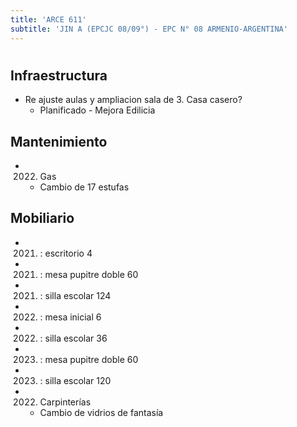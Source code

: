 ```yaml
---
title: 'ARCE 611'
subtitle: 'JIN A (EPCJC 08/09°) - EPC N° 08 ARMENIO-ARGENTINA'
---
```


#
## Infraestructura

* Re ajuste aulas y ampliacion sala de 3. Casa casero? 
    + Planificado - Mejora Edilicia 


## Mantenimiento

*  (2022) Gas 
    + Cambio de 17 estufas


## Mobiliario

*  (2021) : escritorio 4 

*  (2021) : mesa pupitre doble 60 

*  (2021) : silla escolar 124 

*  (2022) : mesa inicial 6 

*  (2022) : silla escolar 36 

*  (2023) : mesa pupitre doble 60 

*  (2023) : silla escolar 120 




*  (2022) Carpinterías 
    + Cambio de vidrios de fantasía







